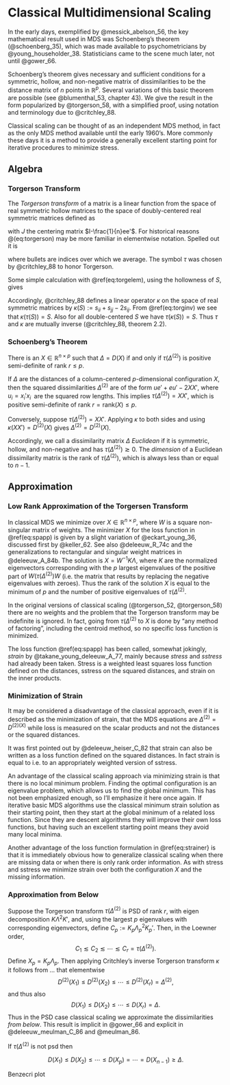 # Classical Multidimensional Scaling

In the early days, exemplified by @messick_abelson_56, the key
mathematical result used in MDS was Schoenberg's theorem
(@schoenberg_35), which was made available to psychometricians by
@young_householder_38. Statisticians came to the scene much later,
not until @gower_66.

Schoenberg's theorem gives necessary and sufficient conditions for a symmetric, hollow, 
and non-negative matrix of dissimilarities to be the distance matrix of $n$ points in
$\mathbb{R}^p$. Several variations of this basic theorem are possible
(see @blumenthal_53, chapter 43). We give the result in the form
popularized by @torgerson_58, with a simplified proof, using notation
and terminology due to @critchley_88.

Classical scaling can be thought of as an independent MDS method, in fact as the only MDS method available until the early 1960's. More commonly these days it is a method to provide a generally excellent starting point for iterative procedures to minimize stress.

## Algebra

### Torgerson Transform

The *Torgerson transform* of a matrix is a linear function from the
space of real symmetric hollow matrices to the space of doubly-centered
real symmetric matrices defined as

\begin{equation}
\tau(S):=-\frac12 JSJ,
(\#eq:torgerson)
\end{equation}

with $J$ the centering matrix $I-\frac{1}{n}ee'$. For historical reasons
\@(eq:torgerson) may be more familiar in elementwise notation. Spelled
out it is

\begin{equation}
\tau_{ij}(S)=-\frac12\{s_{ij}-s_{i\bullet}-s_{\bullet j}+s_{\bullet\bullet}\},
(\#eq:torgelem)
\end{equation}

where bullets are indices over which we average. The symbol $\tau$ was chosen by @critchley_88 to honor Torgerson.

Some simple calculation with \@ref(eq:torgelem), using the hollowness of
$S$, gives

\begin{equation}
\tau_{ii}(S)+\tau_{jj}(S)-2\tau_{ij}(S)=s_{ij}.
(\#eq:torginv)
\end{equation}

Accordingly, @critchley_88 defines a linear operator $\kappa$ on the
space of real symmetric matrices by $\kappa(S):=s_{ii}+s_{jj}-2s_{ij}$.
From \@ref(eq:torginv) we see that $\kappa(\tau(S))=S$. Also for all
double-centered $S$ we have $\tau(\kappa(S))=S$. Thus $\tau$ and
$\kappa$ are mutually inverse (@critchley_88, theorem 2.2).

### Schoenberg's Theorem

::: {#schoenberg .theorem}
There is an $X\in\mathbb{R}^{n\times p}$ such that $\Delta=D(X)$ if and
only if $\tau(\Delta^{(2)})$ is positive semi-definite of rank
$r\leq p$.
:::

::: {.proof}
If $\Delta$ are the distances of a column-centered $p$-dimensional
configuration $X$, then the squared dissimilarities $\Delta^{(2)}$
are of the form $ue'+eu'-2XX'$, where $u_i=x_i'x_i^{\ }$ are the squared
row lengths. This implies $\tau(\Delta^{(2)})=XX'$, which is
positive semi-definite of rank $r=\text{rank}(X)\leq p$.

Conversely, suppose $\tau(\Delta^{(2)})=XX'$. Applying $\kappa$ to both sides and using $\kappa(XX')=D^{(2)}(X)$ gives $\Delta^{(2)}=D^{(2)}(X)$.
:::

Accordingly, we call a dissimilarity matrix $\Delta$ *Euclidean* if it is symmetric, hollow, and non-negative and has $\tau(\Delta^{(2)})\gtrsim 0$. The *dimension* of a Euclidean dissimilarity matrix is the rank of $\tau(\Delta^{(2)})$, which is always less than or equal to $n-1$.

## Approximation

### Low Rank Approximation of the Torgersen Transform

In classical MDS we minimize
\begin{equation}
\sigma(X)=\text{tr}\ \left\{W(\tau(\Delta^{(2)})-XX')W\right\}^2
(\#eq:spapp)
\end{equation}
over $X\in\mathbb{R}^{n\times p}$, where $W$ is a square non-singular matrix of weights. 
The minimizer $X$ for the loss function in \@ref(eq:spapp) is given by a slight variation of @eckart_young_36, discussed first by @keller_62. See also @deleeuw_R_74c and the generalizations to rectangular and singular weight matrices in @deleeuw_A_84b. The solution is $X=W^{-1}K\Lambda$, where $K$ are the normalized eigenvectors corresponding with the $p$ largest eigenvalues of the positive part of  $W(\tau(\Delta^{(2)})W$ (i.e. the matrix that results by replacing the negative eigenvalues with zeroes). Thus the rank of the solution $X$ is equal to the minimum of $p$ and the number of positive eigenvalues of $\tau(\Delta^{(2)}$. 

In the original versions of classical scaling (@torgerson_52, @torgerson_58) there are no weights and the problem that the Torgerson transform may be indefinite is ignored. In fact, going from $\tau(\Delta^{(2)}$ to $X$ is done by "any method of factoring", including the centroid method, so no specific loss function is minimized.

The loss function \@ref(eq:spapp) has been called, somewhat jokingly, *strain* by @takane_young_deleeuw_A_77, mainly because *stress* and *sstress* had already been taken. Stress is a weighted least squares loss function defined on the distances,
sstress on the squared distances, and strain on the inner products.

### Minimization of Strain                                 

It may be considered a disadvantage of the classical approach, even if it is described as the minimization of strain, that the MDS equations are $\Delta^{(2)}= D^{(2)(X)}$ while loss is measured on the scalar products and not the distances or the squared distances.

It was first pointed out by @deleeuw_heiser_C_82 that strain can also be written as a loss function defined on the squared distances. In fact strain is equal to
\begin{equation}
\sigma(X)=\frac14\text{tr}\ \left\{WJ(\Delta^{(2)}-D^{(2)}(X))JW\right\}^2,
(\#eq:strainer)
\end{equation}
i.e. to an appropriately weighted version of sstress.

An advantage of the classical scaling approach via minimizing strain is that there is no local minimum problem. Finding the optimal configuration is an eigenvalue problem, which allows us to find the global minimum. This has not been emphasized enough, so I'll emphasize it here once again. If iterative basic MDS algorithms use the classical minimum strain solution as their starting point, then they start at the global minimum of a related loss function. Since they are descent algorithms they will improve their own loss functions, but having such an excellent starting point means they avoid many local minima.

Another advantage of the loss function formulation in \@ref{eq:strainer} is that it is immediately obvious how to generalize classical scaling when there are missing data or when there is only rank order information. As with stress and sstress we minimize strain over both the configuration $X$ and the missing information.


### Approximation from Below

Suppose the Torgerson transform $\tau(\Delta^{(2)}$ is PSD of rank $r$, with eigen decomposition $K\Lambda^2 K'$, and, using the largest $p$ eigenvalues with corresponding eigenvectors, define $C_p:=K_p\Lambda_p^2 K_p'$. Then, in the Loewner order,
$$
C_1\lesssim C_2\lesssim\cdots\lesssim C_r=\tau(\Delta^{(2)}).
$$
Define $X_p=K_p\Lambda_p$. Then applying Critchley's inverse Torgerson transform $\kappa$ it follows from ... that elementwise
$$
D^{(2)}(X_1)\leq D^{(2)}(X_2)\leq\cdots\leq D^{(2)}(X_r)=\Delta^{(2)},
$$
and thus also
$$
D(X_1)\leq D(X_2)\leq\cdots\leq D(X_r)=\Delta.
$$
Thus in the PSD case classical scaling we approximate the dissimilarities *from below*. This result is implicit in @gower_66 and explicit in @deleeuw_meulman_C_86 and @meulman_86.

If $\tau(\Delta^{(2)}$ is not psd then 

$$
D(X_1)\leq D(X_2)\leq\cdots\leq D(X_p)=\cdots=D(X_{n-1})\geq\Delta.
$$

Benzecri plot


